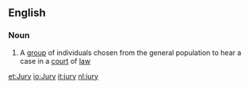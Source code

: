 ==English==
===Noun===
#A [[group]] of individuals chosen from the general population to hear a case in a [[court]] of [[law]]

[[et:Jury]]
[[io:Jury]]
[[it:jury]]
[[nl:jury]]